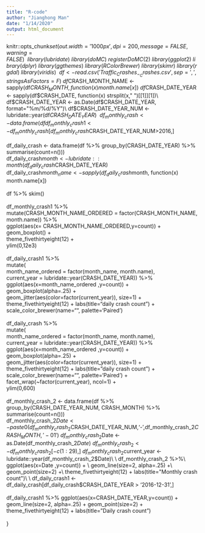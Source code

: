 ```yaml
---
title: "R-code"
author: "Jianghong Man"
date: "1/14/2020"
output: html_document
---
```


knitr::opts_chunk$set(out.width='1000px',dpi=200,message=FALSE,warning=FALSE)\
\
library(lubridate)\
library(doMC)\
registerDoMC(2)\
library(ggplot2)\
library(dplyr)\
library(ggthemes)\
library(RColorBrewer)\
library(skimr)\
library(rgdal)\
library(viridis)\
\
df <- read.csv('Traffic_Crashes_-_Crashes.csv', sep = ',', stringsAsFactors = F)\
df$CRASH_MONTH_NAME <- sapply(df$CRASH_MONTH, function(x) month.name[x])\
df$CRASH_DATE_YEAR <- sapply(df$CRASH_DATE, function(x) strsplit(x," ")[[1]][1])\
df$CRASH_DATE_YEAR <- as.Date(df$CRASH_DATE_YEAR, format="%m/%d/%Y")\
df$CRASH_DATE_YEAR_NUM <- lubridate::year(df$CRASH_DATE_YEAR)\
\
df_monthly_crash <- data.frame(df %>% group_by(CRASH_DATE_YEAR_NUM, CRASH_MONTH_NAME) %>% summarise(count=n()))\
df_monthly_crash1 <- df_monthly_crash[df_monthly_crash$CRASH_DATE_YEAR_NUM>2016,]\
\
df_daily_crash <- data.frame(df %>% group_by(CRASH_DATE_YEAR) %>% summarise(count=n()))\
df_daily_crash$month <- lubridate::month(df_daily_crash$CRASH_DATE_YEAR)\
df_daily_crash$month_name <- sapply(df_daily_crash$month, function(x) month.name[x])\
\
df %>% skim()\
\
df_monthly_crash1 %>% \
  mutate(CRASH_MONTH_NAME_ORDERED = factor(CRASH_MONTH_NAME, month.name)) %>% \
  ggplot(aes(x= CRASH_MONTH_NAME_ORDERED,y=count)) + geom_boxplot() + \
  theme_fivethirtyeight(12) + \
  ylim(0,12e3)\
\
df_daily_crash1 %>% \
  mutate(\
    month_name_ordered = factor(month_name, month.name),\
    current_year = lubridate::year(CRASH_DATE_YEAR)) %>% \
  ggplot(aes(x=month_name_ordered ,y=count)) + \
  geom_boxplot(alpha=.25) + \
  geom_jitter(aes(color=factor(current_year)), size=1) +\
  theme_fivethirtyeight(12) + labs(title="daily crash count") +\
  scale_color_brewer(name="", palette='Paired')\
\
df_daily_crash %>% \
  mutate(\
    month_name_ordered = factor(month_name, month.name),\
    current_year = lubridate::year(CRASH_DATE_YEAR)) %>% \
  ggplot(aes(x=month_name_ordered ,y=count)) + \
  geom_boxplot(alpha=.25) + \
  geom_jitter(aes(color=factor(current_year)), size=1) +\
  theme_fivethirtyeight(12) + labs(title="daily crash count") +\
  scale_color_brewer(name="", palette='Paired') +\
  facet_wrap(~factor(current_year), ncol=1) +\
  ylim(0,600)\
\
df_monthly_crash_2 <- data.frame(df %>% group_by(CRASH_DATE_YEAR_NUM, CRASH_MONTH) %>% summarise(count=n()))\
df_monthly_crash_2$Date <- paste0(df_monthly_crash_2$CRASH_DATE_YEAR_NUM,'-',df_monthly_crash_2$CRASH_MONTH,'-01')\
df_monthly_crash_2$Date <- as.Date(df_monthly_crash_2$Date)\
df_monthly_crash_2 <- df_monthly_crash_2[-c(1:29), ]\
df_monthly_crash_2$current_year <- lubridate::year(df_monthly_crash_2$Date)\
\
df_monthly_crash_2  %>%\
  ggplot(aes(x=Date ,y=count)) + \
  geom_line(size=2, alpha=.25) +\
  geom_point(size=2) +\
  theme_fivethirtyeight(12) + labs(title="Monthly crash count")\
\
df_daily_crash1 <- df_daily_crash[df_daily_crash$CRASH_DATE_YEAR > '2016-12-31',]\
\
df_daily_crash1 %>% ggplot(aes(x=CRASH_DATE_YEAR,y=count)) + \
  geom_line(size=2, alpha=.25) + geom_point(size=2) +\
  theme_fivethirtyeight(12) + labs(title="Daily crash count")\
\
}
